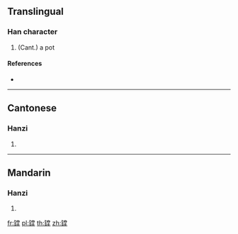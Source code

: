 {{character info/new}}
==Translingual==

===Han character===
{{Han char|rn=121|rad=缶|as=12|sn=18|four=|canj=OUFBQ}}

# (Cant.) a pot

====References====
* {{Han ref|kx=0945.521|hdz=52939.041|uh=7F49|ud=32585}}

----

==Cantonese==

===Hanzi===
{{yue-hanzi|jyut=|y=chang1}}

# {{defn|lang=yue|sort=缶12}}

----

==Mandarin==

===Hanzi===
{{cmn-hanzi|pin=|wg=}}

# {{defn|lang=cmn|sort=缶12}}

[[fr:罉]]
[[pl:罉]]
[[th:罉]]
[[zh:罉]]
